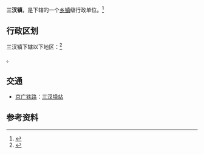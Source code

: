 {{中国乡级行政区|42/09/02/106/000}}

'''三汊镇'''，是{{PRC admin/fullname|42/09/02/106/000|3}}下辖的一个[[乡镇|乡镇]]级行政单位。<ref>{{PRC admin/ref sgc|{{PRC admin/parent|42/09/02/106/000}}}}</ref>

== 行政区划 ==

三汊镇下辖以下地区：<ref>{{PRC admin/ref sgc|42/09/02/106/000}}</ref>

{{PRC admin/children|42/09/02/106/000}}。

== 交通 ==
* {{rint|cn|rail}}[[京广铁路|京广铁路]]：[[三汊埠站|三汊埠站]]

== 参考资料 ==
{{reflist}}

{{PRC admin/navcat|42/09/02/106/000}}